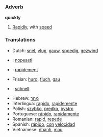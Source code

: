 ===Adverb===
'''quickly'''
#[[Rapid]]ly, with [[speed]]

===Translations===
*Dutch: [[snel]], [[vlug]], [[gauw]], [[spoedig]], [[gezwind]]
*{{msg:fi}}: [[nopeasti]]
*{{msg:fr}}: [[rapidement]]
*Frisian: [[hurd]], [[fluch]], [[gau]]
*{{msg:de}}: [[schnell]]
*Hebrew: [[מהר]]
*Interlingua: [[rapido]], [[rapidemente]]
*Polish: [[szybko]], [[prędko]], [[bystro]]
*Portuguese: [[rápido]], [[rapidamente]]
*Romanian: [[rapid]], [[repede]]
*Spanish: [[rápido]], [[con]] [[velocidad]]
*Vietnamese: [[nhanh]], [[mau#Vietnamese|mau]]